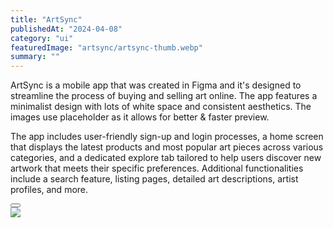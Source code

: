 ---
title: "ArtSync"
publishedAt: "2024-04-08"
category: "ui"
featuredImage: "artsync/artsync-thumb.webp"
summary: ""
---

ArtSync is a mobile app that was created in Figma and it's designed to streamline the process of buying and selling art online. The app features a minimalist design with lots of white space and consistent aesthetics. The images use placeholder as it allows for better & faster preview.

The app includes user-friendly sign-up and login processes, a home screen that displays the latest products and most popular art pieces across various categories, and a dedicated explore tab tailored to help users discover new artwork that meets their specific preferences. Additional functionalities include a search feature, listing pages, detailed art descriptions, artist profiles, and more.

<div className="flex gap-x-4 mb-20 mt-10 items-center">
  <Button
    title="Project file"
    href="https://www.figma.com/file/eC364HDUBbbdd6jWIUV9kt/ArtSync?type=design&mode=design&t=BdsDP2qdyj1hKoI7-1"
    variant="figma"
  />
</div>

<div className="py-6">
  <Image src="/projects/artsync/screen-01.png" width={1000} height={300} />
</div>
